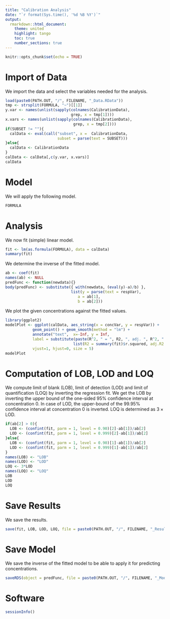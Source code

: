 ```yaml
---
title: "Calibration Analysis"
date: "`r format(Sys.time(), '%d %B %Y')`"
output:
  rmarkdown::html_document:
    theme: united
    highlight: tango
    toc: true
    number_sections: true
---
```

  
```r
knitr::opts_chunk$set(echo = TRUE)
```

# Import of Data

We import the data and select the variables needed for the analysis.
```r
load(paste0(PATH.OUT, "/", FILENAME, "_Data.RData"))
tmp <- strsplit(FORMULA, "~")[[1]]
y.var <- names(unlist(sapply(colnames(CalibrationData), 
                             grep, x = tmp[1])))
x.vars <- names(unlist(sapply(colnames(CalibrationData), 
                              grep, x = tmp[2])))
if(SUBSET != ""){
  calData <- eval(call("subset", x =  CalibrationData,
                       subset = parse(text = SUBSET)))
}else{
  calData <- CalibrationData
}
calData <- calData[,c(y.var, x.vars)]
calData
```


# Model

We will apply the following model.
```r
FORMULA
```


# Analysis

We now fit (simple) linear model.
```r
fit <- lm(as.formula(FORMULA), data = calData)
summary(fit)
```

We determine the inverse of the fitted model.
```r
ab <- coef(fit)
names(ab) <- NULL
predFunc <- function(newdata){}
body(predFunc) <- substitute({ with(newdata, (eval(y)-a)/b) }, 
                             list(y = parse(text = respVar), 
                                a = ab[1], 
                                b = ab[2]))
```

We plot the given concentrations against the fitted values.
```r
library(ggplot2)
modelPlot <- ggplot(calData, aes_string(x = concVar, y = respVar)) +
            geom_point() + geom_smooth(method = "lm") +
            annotate("text",  x=-Inf, y = Inf,
            label = substitute(paste(R^2, " = ", R2, ", adj. ", R^2, " = ", adj.R2), 
                              list(R2 = summary(fit)$r.squared, adj.R2 = summary(fit)$adj.r.squared)), 
            vjust=1, hjust=0, size = 5)
modelPlot
```

# Computation of LOB, LOD and LOQ

We compute limit of blank (LOB), limit of detection (LOD) and limit of 
quantification (LOQ) by inverting the regression fit. We get the LOB by inverting 
the upper bound of the one-sided 95\% confidence interval at concentration $0$. 
In case of LOD, the upper-bound of the 99.95\% confidence interval at 
concentration $0$ is inverted. LOQ is determined as $3\times\textrm{LOD}$.
```r
if(ab[2] > 0){
  LOB <- (confint(fit, parm = 1, level = 0.90)[2]-ab[1])/ab[2]
  LOD <- (confint(fit, parm = 1, level = 0.999)[2]-ab[1])/ab[2]
}else{
  LOB <- (confint(fit, parm = 1, level = 0.90)[1]-ab[1])/ab[2]
  LOD <- (confint(fit, parm = 1, level = 0.999)[1]-ab[1])/ab[2]
}
names(LOB) <- "LOB"
names(LOD) <- "LOD"
LOQ <- 3*LOD
names(LOQ) <- "LOQ"
LOB
LOD
LOQ
```

# Save Results

We save the results.
```r
save(fit, LOB, LOD, LOQ, file = paste0(PATH.OUT, "/", FILENAME, "_Results.RData"))
```

# Save Model

We save the inverse of the fitted model to be able to apply it for predicting
concentrations.
```r
saveRDS(object = predFunc, file = paste0(PATH.OUT, "/", FILENAME, "_Model.rds"))
```

# Software

```r
sessionInfo()
```

